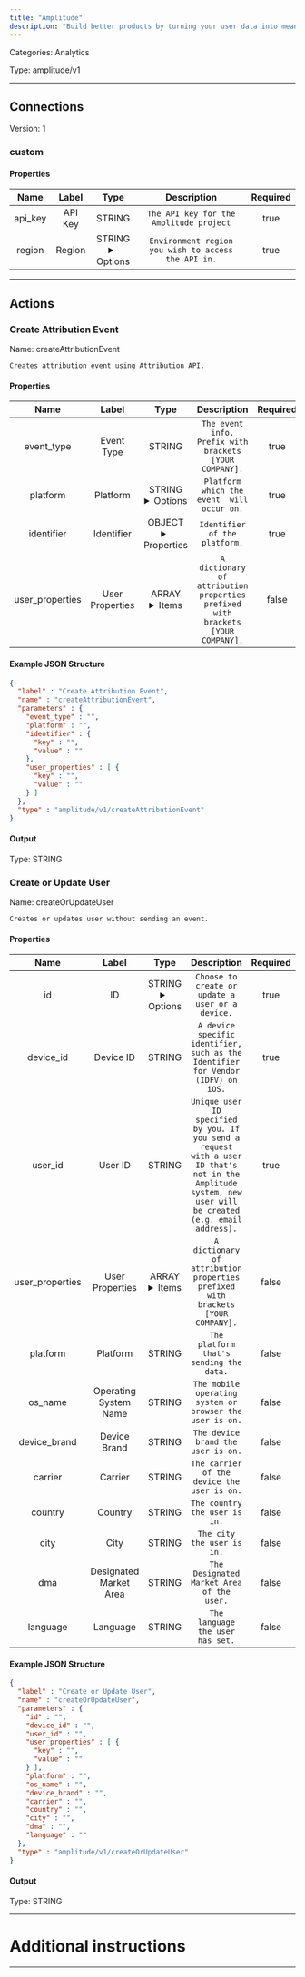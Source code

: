 ```yaml
---
title: "Amplitude"
description: "Build better products by turning your user data into meaningful insights, using Amplitude's digital analytics platform and experimentation tools."
---
```



Categories: Analytics


Type: amplitude/v1

<hr />



## Connections

Version: 1


### custom

#### Properties

|      Name       |      Label     |     Type     |     Description     | Required |
|:---------------:|:--------------:|:------------:|:-------------------:|:--------:|
| api_key | API Key | STRING | `The API key for the Amplitude project` | true |
| region | Region | STRING <details> <summary> Options </summary> api2, api.eu </details> | `Environment region you wish to access the API in.` | true |





<hr />



## Actions


### Create Attribution Event
Name: createAttributionEvent

`Creates attribution event using Attribution API.`

#### Properties

|      Name       |      Label     |     Type     |     Description     | Required |
|:---------------:|:--------------:|:------------:|:-------------------:|:--------:|
| event_type | Event Type | STRING | `The event info. Prefix with brackets [YOUR COMPANY].` | true |
| platform | Platform | STRING <details> <summary> Options </summary> ios, android </details> | `Platform which the event  will occur on.` | true |
| identifier | Identifier | OBJECT <details> <summary> Properties </summary> &#123;STRING\(key), STRING\(value)&#125; </details> | `Identifier of the platform.` | true |
| user_properties | User Properties | ARRAY <details> <summary> Items </summary> [&#123;STRING\(key), STRING\(value)&#125;\($property)] </details> | `A dictionary of attribution properties prefixed with brackets [YOUR COMPANY].` | false |

#### Example JSON Structure
```json
{
  "label" : "Create Attribution Event",
  "name" : "createAttributionEvent",
  "parameters" : {
    "event_type" : "",
    "platform" : "",
    "identifier" : {
      "key" : "",
      "value" : ""
    },
    "user_properties" : [ {
      "key" : "",
      "value" : ""
    } ]
  },
  "type" : "amplitude/v1/createAttributionEvent"
}
```

#### Output



Type: STRING








### Create or Update User
Name: createOrUpdateUser

`Creates or updates user without sending an event.`

#### Properties

|      Name       |      Label     |     Type     |     Description     | Required |
|:---------------:|:--------------:|:------------:|:-------------------:|:--------:|
| id | ID | STRING <details> <summary> Options </summary> user_id, device_id </details> | `Choose to create or update a user or a device.` | true |
| device_id | Device ID | STRING | `A device specific identifier, such as the Identifier for Vendor (IDFV) on iOS.` | true |
| user_id | User ID | STRING | `Unique user ID specified by you. If you send a request with a user ID that's not in the Amplitude system, new user will be created (e.g. email address).` | true |
| user_properties | User Properties | ARRAY <details> <summary> Items </summary> [&#123;STRING\(key), STRING\(value)&#125;\($property)] </details> | `A dictionary of attribution properties prefixed with brackets [YOUR COMPANY].` | false |
| platform | Platform | STRING | `The platform that's sending the data.` | false |
| os_name | Operating System Name | STRING | `The mobile operating system or browser the user is on.` | false |
| device_brand | Device Brand | STRING | `The device brand the user is on.` | false |
| carrier | Carrier | STRING | `The carrier of the device the user is on.` | false |
| country | Country | STRING | `The country the user is in.` | false |
| city | City | STRING | `The city the user is in.` | false |
| dma | Designated Market Area  | STRING | `The Designated Market Area of the user.` | false |
| language | Language | STRING | `The language the user has set.` | false |

#### Example JSON Structure
```json
{
  "label" : "Create or Update User",
  "name" : "createOrUpdateUser",
  "parameters" : {
    "id" : "",
    "device_id" : "",
    "user_id" : "",
    "user_properties" : [ {
      "key" : "",
      "value" : ""
    } ],
    "platform" : "",
    "os_name" : "",
    "device_brand" : "",
    "carrier" : "",
    "country" : "",
    "city" : "",
    "dma" : "",
    "language" : ""
  },
  "type" : "amplitude/v1/createOrUpdateUser"
}
```

#### Output



Type: STRING










<hr />

# Additional instructions
<hr />

